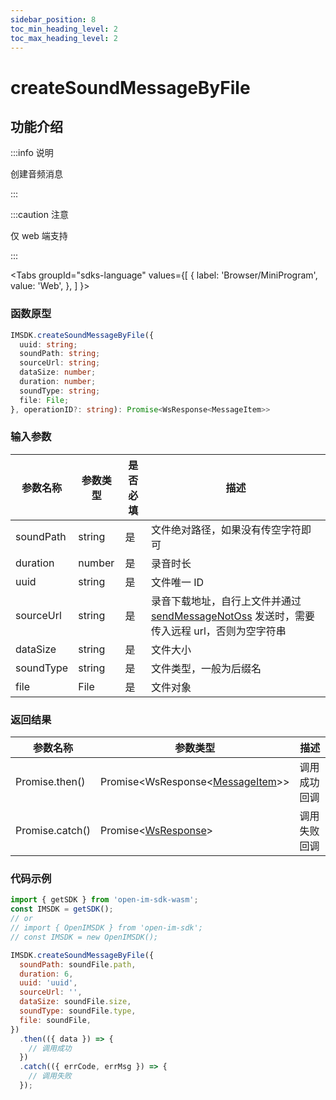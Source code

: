 ```yaml
---
sidebar_position: 8
toc_min_heading_level: 2
toc_max_heading_level: 2
---
```


# createSoundMessageByFile

## 功能介绍

:::info 说明

创建音频消息

:::

:::caution 注意

仅 web 端支持

:::

<Tabs
groupId="sdks-language"
values={[
{ label: 'Browser/MiniProgram', value: 'Web', },
]
}>

<TabItem value="Web">

### 函数原型

```ts showLineNumbers
IMSDK.createSoundMessageByFile({
  uuid: string;
  soundPath: string;
  sourceUrl: string;
  dataSize: number;
  duration: number;
  soundType: string;
  file: File;
}, operationID?: string): Promise<WsResponse<MessageItem>>
```

### 输入参数

| 参数名称  | 参数类型 | 是否必填 | 描述                                                                                                                                    |
| --------- | -------- | -------- | --------------------------------------------------------------------------------------------------------------------------------------- |
| soundPath | string   | 是       | 文件绝对路径，如果没有传空字符即可                                                                                                      |
| duration  | number   | 是       | 录音时长                                                                                                                                |
| uuid      | string   | 是       | 文件唯一 ID                                                                                                                             |
| sourceUrl | string   | 是       | 录音下载地址，自行上文件并通过[sendMessageNotOss](docs/sdks/api/message/sendMessageNotOss.mdx) 发送时，需要传入远程 url，否则为空字符串 |
| dataSize  | string   | 是       | 文件大小                                                                                                                                |
| soundType | string   | 是       | 文件类型，一般为后缀名                                                                                                                  |
| file      | File     | 是       | 文件对象                                                                                                                                |

### 返回结果

| 参数名称        | 参数类型                                                                     | 描述         |
| --------------- | ---------------------------------------------------------------------------- | ------------ |
| Promise.then()  | Promise<WsResponse<[MessageItem](docs/sdks/class/message/messageInfo.mdx)>\> | 调用成功回调 |
| Promise.catch() | Promise<[WsResponse](docs/sdks/class/response.mdx)\>                         | 调用失败回调 |

### 代码示例

```js showLineNumbers
import { getSDK } from 'open-im-sdk-wasm';
const IMSDK = getSDK();
// or
// import { OpenIMSDK } from 'open-im-sdk';
// const IMSDK = new OpenIMSDK();

IMSDK.createSoundMessageByFile({
  soundPath: soundFile.path,
  duration: 6,
  uuid: 'uuid',
  sourceUrl: '',
  dataSize: soundFile.size,
  soundType: soundFile.type,
  file: soundFile,
})
  .then(({ data }) => {
    // 调用成功
  })
  .catch(({ errCode, errMsg }) => {
    // 调用失败
  });
```

</TabItem>
</Tabs>
